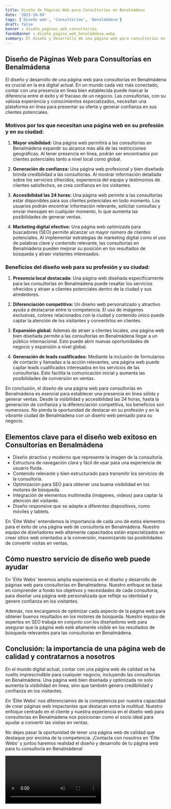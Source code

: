 ```yaml
---
title: Diseño de Páginas Web para Consultorías en Benalmádena
date: '2023-10-04'
tags: ['Diseño web', 'Consultorías', 'Benalmádena']
draft: false
banner : diseño_paginas_web_consultorías
fondoBanner : diseño_pagina_web_benalmádena.webp
summary: El diseño y desarrollo de una página web para consultorías en Benalmádena es crucial en la era digital actual. En un mundo cada vez más conectado, contar con una presencia en línea bien establecida puede marcar la diferencia entre el éxito y el fracaso de un negocio. Las consultorías, con su valiosa experiencia y conocimientos especializados, necesitan una plataforma en línea para presentar su oferta y generar confianza en sus clientes potenciales.
---
```


## Diseño de Páginas Web para Consultorías en Benalmádena

El diseño y desarrollo de una página web para consultorías en Benalmádena es crucial en la era digital actual. En un mundo cada vez más conectado, contar con una presencia en línea bien establecida puede marcar la diferencia entre el éxito y el fracaso de un negocio. Las consultorías, con su valiosa experiencia y conocimientos especializados, necesitan una plataforma en línea para presentar su oferta y generar confianza en sus clientes potenciales.

### Motivos por los que necesitan una página web en su profesión y en su ciudad:

1. **Mayor visibilidad:** Una página web permitirá a las consultorías en Benalmádena expandir su alcance más allá de las restricciones geográficas. Al tener presencia en línea, podrán ser encontrados por clientes potenciales tanto a nivel local como global.

2. **Generación de confianza:** Una página web profesional y bien diseñada brinda credibilidad a las consultorías. Al mostrar información detallada sobre los servicios ofrecidos, experiencia del equipo y testimonios de clientes satisfechos, se crea confianza en los visitantes.

3. **Accesibilidad las 24 horas:** Una página web permite a las consultorías estar disponibles para sus clientes potenciales en todo momento. Los usuarios podrán encontrar información relevante, solicitar consultas y enviar mensajes en cualquier momento, lo que aumenta las posibilidades de generar ventas.

4. **Marketing digital efectivo:** Una página web optimizada para buscadores (SEO) permite alcanzar un mayor número de clientes potenciales. Al implementar estrategias de marketing digital como el uso de palabras clave y contenido relevante, las consultorías en Benalmádena pueden mejorar su posición en los resultados de búsqueda y atraer visitantes interesados.

### Beneficios del diseño web para su profesión y su ciudad:

1. **Presencia local destacada:** Una página web diseñada específicamente para las consultorías en Benalmádena puede resaltar los servicios ofrecidos y atraer a clientes potenciales dentro de la ciudad y sus alrededores.

2. **Diferenciación competitiva:** Un diseño web personalizado y atractivo ayuda a destacarse entre la competencia. El uso de imágenes exclusivas, colores relacionados con la ciudad y contenido único puede captar la atención de los visitantes y convertirlos en clientes.

3. **Expansión global:** Además de atraer a clientes locales, una página web bien diseñada permite a las consultorías en Benalmádena llegar a un público internacional. Esto puede abrir nuevas oportunidades de negocio y expansión a nivel global.

4. **Generación de leads cualificados:** Mediante la inclusión de formularios de contacto y llamadas a la acción relevantes, una página web puede captar leads cualificados interesados en los servicios de las consultorías. Esto facilita la comunicación inicial y aumenta las posibilidades de conversión en ventas.

En conclusión, el diseño de una página web para consultorías en Benalmádena es esencial para establecer una presencia en línea sólida y generar ventas. Desde la visibilidad y accesibilidad las 24 horas, hasta la generación de confianza y la diferenciación competitiva, los beneficios son numerosos. No pierda la oportunidad de destacar en su profesión y en la vibrante ciudad de Benalmádena con un diseño web pensado para su negocio.

<GifSeo />

<Cta />

## Elementos clave para el diseño web exitoso en Consultorías en Benalmádena

- Diseño atractivo y moderno que represente la imagen de la consultoría.
- Estructura de navegación clara y fácil de usar para una experiencia de usuario fluida.
- Contenido relevante y bien estructurado para transmitir los servicios de la consultoría.
- Optimización para SEO para obtener una buena visibilidad en los motores de búsqueda.
- Integración de elementos multimedia (imágenes, videos) para captar la atención del visitante.
- Diseño responsive que se adapte a diferentes dispositivos, como móviles y tablets.

En 'Élite Webs' entendemos la importancia de cada uno de estos elementos para el éxito de una página web de consultoría en Benalmádena. Nuestro equipo de diseñadores web altamente capacitados están especializados en crear sitios web orientados a la conversión, maximizando las posibilidades de convertir visitas en ventas.

## Cómo nuestro servicio de diseño web puede ayudar

En 'Élite Webs' tenemos amplia experiencia en el diseño y desarrollo de páginas web para consultorías en Benalmádena. Nuestro enfoque se basa en comprender a fondo los objetivos y necesidades de cada consultoría, para diseñar una página web personalizada que refleje su identidad y genere confianza en los visitantes.

Además, nos encargamos de optimizar cada aspecto de la página web para obtener buenos resultados en los motores de búsqueda. Nuestro equipo de expertos en SEO trabaja en conjunto con los diseñadores web para asegurar que la página web esté altamente visible en los resultados de búsqueda relevantes para las consultorías en Benalmádena.

## Conclusión: la importancia de una página web de calidad y contratarnos a nosotros

En el mundo digital actual, contar con una página web de calidad se ha vuelto imprescindible para cualquier negocio, incluyendo las consultorías en Benalmádena. Una página web bien diseñada y optimizada no solo aumenta la visibilidad en línea, sino que también genera credibilidad y confianza en los visitantes.

En 'Élite Webs' nos diferenciamos de la competencia por nuestra capacidad de crear páginas web impactantes que destacan entre la multitud. Nuestro enfoque centrado en el cliente y nuestra experiencia en el diseño web para consultorías en Benalmádena nos posicionan como el socio ideal para ayudar a convertir las visitas en ventas.

No dejes pasar la oportunidad de tener una página web de calidad que destaque por encima de la competencia. ¡Contacta con nosotros en 'Élite Webs' y juntos haremos realidad el diseño y desarrollo de tu página web para tu consultoría en Benalmádena!

<Video />

<CtaBot job='Consultorías' city='Benalmádena'/>

<Gmaps query='Benalmádena+españa+maps' />